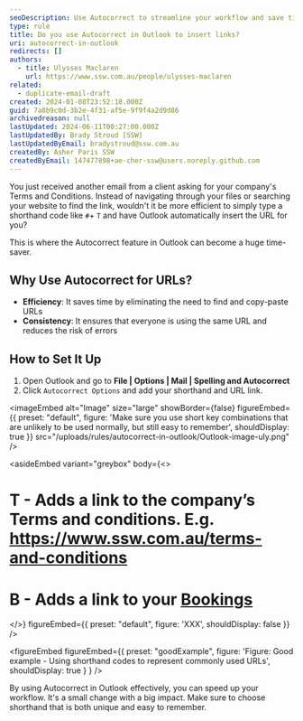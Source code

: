 ```yaml
---
seoDescription: Use Autocorrect to streamline your workflow and save time by inserting URLs with simple shortcuts.
type: rule
title: Do you use Autocorrect in Outlook to insert links?
uri: autocorrect-in-outlook
redirects: []
authors:
  - title: Ulysses Maclaren
    url: https://www.ssw.com.au/people/ulysses-maclaren
related:
  - duplicate-email-draft
created: 2024-01-08T23:52:18.000Z
guid: 7a8b9c0d-3b2e-4f31-af5e-9f9f4a2d9d86
archivedreason: null
lastUpdated: 2024-06-11T00:27:00.000Z
lastUpdatedBy: Brady Stroud [SSW]
lastUpdatedByEmail: bradystroud@ssw.com.au
createdBy: Asher Paris SSW
createdByEmail: 147477898+ae-cher-ssw@users.noreply.github.com
---
```


You just received another email from a client asking for your company's Terms and Conditions. Instead of navigating through your files or searching your website to find the link, wouldn't it be more efficient to simply type a shorthand code like `#`+ `T` and have Outlook automatically insert the URL for you?

This is where the Autocorrect feature in Outlook can become a huge time-saver.
## Why Use Autocorrect for URLs?

* **Efficiency**: It saves time by eliminating the need to find and copy-paste URLs
* **Consistency**: It ensures that everyone is using the same URL and reduces the risk of errors

## How to Set It Up

1. Open Outlook and go to **File | Options | Mail | Spelling and Autocorrect**
2. Click `Autocorrect Options` and add your shorthand and URL link.


<imageEmbed
  alt="Image"
  size="large"
  showBorder={false}
  figureEmbed={{
    preset: "default",
    figure: 'Make sure you use short key combinations that are unlikely to be used normally, but still easy to remember',
    shouldDisplay: true
  }}
  src="/uploads/rules/autocorrect-in-outlook/Outlook-image-uly.png"
/>

<asideEmbed
  variant="greybox"
  body={<>
    
# T - Adds a link to the company’s Terms and conditions. E.g. <https://www.ssw.com.au/terms-and-conditions>

# B - Adds a link to your [Bookings](/meeting-bookings)

  </>}
  figureEmbed={{
    preset: "default",
    figure: 'XXX',
    shouldDisplay: false
  }}
/>

<figureEmbed figureEmbed={{
  preset: "goodExample",
  figure: 'Figure: Good example - Using shorthand codes to represent commonly used URLs',
  shouldDisplay: true
} } />


By using Autocorrect in Outlook effectively, you can speed up your workflow. It's a small change with a big impact. Make sure to choose shorthand that is both unique and easy to remember.
